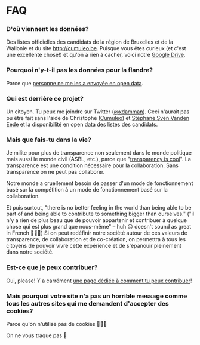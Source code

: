 
FAQ
===

### D'où viennent les données?

Des listes officielles des candidats de la région de Bruxelles et de la Wallonie et du site <http://cumuleo.be>.
Puisque vous êtes curieux (et c'est une excellente chose!) et qu'on a rien à cacher, voici notre [Google Drive](https://drive.google.com/drive/folders/1dvpTSoNuWhlqGkSSwAdSI_Hw4rAjqxff?usp=sharing).

### Pourquoi n'y-t-il pas les données pour la flandre?
Parce que [personne ne me les a envoyée en open data](https://twitter.com/xdamman/status/1044871085945221120).

### Qui est derrière ce projet?

Un citoyen. Tu peux me joindre sur Twitter ([@xdamman](https://twitter.com/xdamman)).
Ceci n'aurait pas pu être fait sans l'aide de Christophe ([Cumuleo](https://cumuleo.be)) et [Stéphane Sven Vanden Eede](https://www.linkedin.com/in/stéphane-vanden-eede-3235407/) et la disponibilité en open data des listes des candidats.

### Mais que fais-tu dans la vie?

Je milite pour plus de transparence non seulement dans le monde politique mais aussi le monde civil (ASBL, etc.), parce que "[transparency is cool](https://www.flickr.com/photos/xdamman/30791140710/)".
La transparence est une condition nécessaire pour la collaboration. Sans transparence on ne peut pas collaborer.

Notre monde a cruellement besoin de passer d'un mode de fonctionnement basé sur la compétition à un mode de fonctionnement basé sur la collaboration.

Et puis surtout, "there is no better feeling in the world than being able to be part of and being able to contribute to something bigger than ourselves." ("il n'y a rien de plus beau que de pouvoir appartenir et contribuer à quelque chose qui est plus grand que nous-même" – huh 😑 doesn't sound as great in French 🤷🏻‍♂️)
Si on peut redéfinir notre société autour de ces valeurs de transparence, de collaboration et de co-création, on permettra à tous les citoyens de pouvoir vivre cette expérience et de s'épanouir pleinement dans notre société.

### Est-ce que je peux contribuer?

Oui, please! Y a carrément [une page dédiée à comment tu peux contribuer](/contribuer)!

### Mais pourquoi votre site n'a pas un horrible message comme tous les autres sites qui me demandent d'accepter des cookies?

Parce qu'on n'utilise pas de cookies 🤷🏻‍♂️

On ne vous traque pas 👀

<Footer />